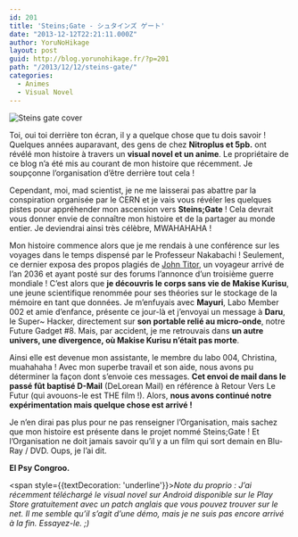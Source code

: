 ```yaml
---
id: 201
title: 'Steins;Gate - シュタインズ ゲート'
date: "2013-12-12T22:21:11.000Z"
author: YoruNoHikage
layout: post
guid: http://blog.yorunohikage.fr/?p=201
path: "/2013/12/12/steins-gate/"
categories:
  - Animes
  - Visual Novel
---
```

![Steins gate cover](steins-gate-cover.png)

Toi, oui toi derrière ton écran, il y a quelque chose que tu dois savoir ! Quelques années auparavant, des gens de chez **Nitroplus et 5pb.** ont révélé mon histoire à travers un **visual novel et un anime**. Le propriétaire de ce blog n’a été mis au courant de mon histoire que récemment. Je soupçonne l’organisation d’être derrière tout cela !

Cependant, moi, mad scientist, je ne me laisserai pas abattre par la conspiration organisée par le CERN et je vais vous révéler les quelques pistes pour appréhender mon ascension vers **Steins;Gate** ! Cela devrait vous donner envie de connaître mon histoire et de la partager au monde entier. Je deviendrai ainsi très célèbre, MWAHAHAHA !

Mon histoire commence alors que je me rendais à une conférence sur les voyages dans le temps dispensé par le Professeur Nakabachi ! Seulement, ce dernier exposa des propos plagiés de [John Titor](https://fr.wikipedia.org/wiki/John_Titor "Page Wikipédia de John Titor"), un voyageur arrivé de l’an 2036 et ayant posté sur des forums l’annonce d’un troisième guerre mondiale ! C’est alors que **je découvris le corps sans vie de Makise Kurisu**, une jeune scientifique renommée pour ses théories sur le stockage de la mémoire en tant que données. Je m’enfuyais avec **Mayuri**, Labo Member 002 et amie d’enfance, présente ce jour-là et j’envoyai un message à **Daru**, le Super~ Hacker, directement sur **son portable relié au micro-onde**, notre Future Gadget #8. Mais, par accident, je me retrouvais dans **un autre univers, une divergence, où Makise Kurisu n’était pas morte**.

Ainsi elle est devenue mon assistante, le membre du labo 004, Christina, muahahaha ! Avec mon superbe travail et son aide, nous avons pu déterminer la façon dont s’envoie ces messages. **Cet envoi de mail dans le passé fût baptisé D-Mail** (DeLorean Mail) en référence à Retour Vers Le Futur (qui avouons-le est THE film !). Alors, **nous avons continué notre expérimentation mais quelque chose est arrivé !**

Je n’en dirai pas plus pour ne pas renseigner l’Organisation, mais sachez que mon histoire est présente dans le projet nommé Steins;Gate ! Et l’Organisation ne doit jamais savoir qu’il y a un film qui sort demain en Blu-Ray / DVD. Oups, je l’ai dit.

**El Psy Congroo.**

<span style={{textDecoration: 'underline'}}><em>Note du proprio :</em></span> _J’ai récemment téléchargé le visual novel sur Android disponible sur le Play Store gratuitement avec un patch anglais que vous pouvez trouver sur le net. Il me semble qu’il s’agit d’une démo, mais je ne suis pas encore arrivé à la fin. Essayez-le. ;)_
